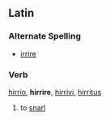 ==Latin==
===Alternate Spelling===
*[[irrire]]
===Verb===
[[hirrio]], '''hirrire''', [[hirrivi]], [[hirritus]]

#to [[snarl]]
